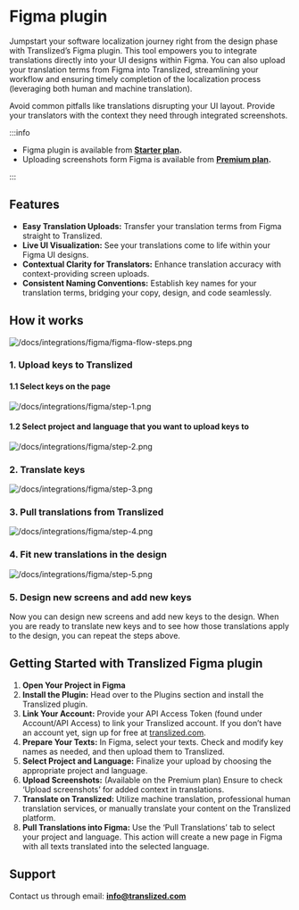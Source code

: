 # Figma plugin

Jumpstart your software localization journey right from the design phase with Translized’s Figma plugin. This tool empowers you to integrate translations directly into your UI designs within Figma. You can also upload your translation terms from Figma into Translized, streamlining your workflow and ensuring timely completion of the localization process (leveraging both human and machine translation).

Avoid common pitfalls like translations disrupting your UI layout. Provide your translators with the context they need through integrated screenshots.

:::info

- Figma plugin is available from **[Starter plan](https://translized.com/pricing).**
- Uploading screenshots form Figma is available from **[Premium plan](https://translized.com/pricing).**

:::

## Features

- **Easy Translation Uploads:** Transfer your translation terms from Figma straight to Translized.
- **Live UI Visualization:** See your translations come to life within your Figma UI designs.
- **Contextual Clarity for Translators:** Enhance translation accuracy with context-providing screen uploads.
- **Consistent Naming Conventions:** Establish key names for your translation terms, bridging your copy, design, and code seamlessly.

## How it works

![/docs/integrations/figma/figma-flow-steps.png](/docs/integrations/figma/figma-flow-steps.png)

### 1. Upload keys to Translized

#### 1.1 Select keys on the page
![/docs/integrations/figma/step-1.png](/docs/integrations/figma/step-1.png)

#### 1.2 Select project and language that you want to upload keys to
![/docs/integrations/figma/step-2.png](/docs/integrations/figma/step-2.png)

### 2. Translate keys

![/docs/integrations/figma/step-3.png](/docs/integrations/figma/step-3.png)

### 3. Pull translations from Translized

![/docs/integrations/figma/step-4.png](/docs/integrations/figma/step-4.png)

### 4. Fit new translations in the design

![/docs/integrations/figma/step-5.png](/docs/integrations/figma/step-5.png)

### 5. Design new screens and add new keys

Now you can design new screens and add new keys to the design. When you are ready to translate new keys and to see how those translations apply to the design, you can repeat the steps above.


## Getting Started with Translized Figma plugin

1. **Open Your Project in Figma**
2. **Install the Plugin:** Head over to the Plugins section and install the Translized plugin.
3. **Link Your Account:** Provide your API Access Token (found under Account/API Access) to link your Translized account. If you don’t have an account yet, sign up for free at [translized.com](https://app.translized.com/signup).
4. **Prepare Your Texts:** In Figma, select your texts. Check and modify key names as needed, and then upload them to Translized.
5. **Select Project and Language:** Finalize your upload by choosing the appropriate project and language.
6. **Upload Screenshots:** (Available on the Premium plan) Ensure to check ‘Upload screenshots’ for added context in translations.
7. **Translate on Translized:** Utilize machine translation, professional human translation services, or manually translate your content on the Translized platform.
8. **Pull Translations into Figma:** Use the ‘Pull Translations’ tab to select your project and language. This action will create a new page in Figma with all texts translated into the selected language.

## Support

Contact us through email: **info@translized.com**
